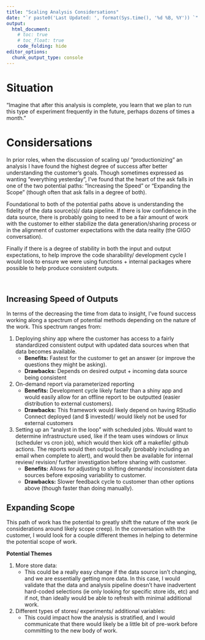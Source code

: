 ```yaml
---
title: "Scaling Analysis Considersations"
date: "`r paste0('Last Updated: ', format(Sys.time(), '%d %B, %Y')) `"
output:
  html_document:
    # toc: true
    # toc_float: true
    code_folding: hide
editor_options: 
  chunk_output_type: console
---
```


# Situation
"Imagine that after this analysis is complete, you learn that we plan to run this type of experiment frequently in the future, perhaps dozens of times a month."

# Considersations
In prior roles, when the discussion  of scaling up/ "productionizing" an analysis I have found the highest degree of success after better understanding the customer's goals. Though sometimes expressed as wanting "everything yesterday", I've found that the heart of the ask falls in one of the two potential paths: "Increasing the Speed" or "Expanding the Scope" (though often that ask falls in a degree of both).

Foundational to both of the potential paths above is understanding the fidelity of the data source(s)/ data pipeline. If there is low confidence in the data source, there is probably going to need to be a fair amount of work with the customer to either stabilize the data generation/sharing process or in the alignment of customer expectations with the data reality (the GIGO conversation).

Finally if there is a degree of stability in both the input and output expectations, to help improve the code sharability/ development cycle I would look to ensure we were using functions + internal packages where possible to help produce consistent outputs.
  
<br>    

## Increasing Speed of Outputs
In terms of the decreasing the time from data to insight, I've found success working along a spectrum of potential methods depending on the nature of the work. This spectrum ranges from:   

1. Deploying shiny app where the customer has access to a fairly standardized consistent output with updated data sources when that data becomes available.  
    * __Benefits:__ Fastest for the customer to get an answer (or improve the questions they might be asking).
    * __Drawbacks:__ Depends on desired output + incoming data source being consistent   
1. On-demand report via parameterized reporting   
    * __Benefits:__ Development cycle likely faster than a shiny app and would easily allow for an offline report to be outputted (easier distribution to external customers).  
    * __Drawbacks:__ This framework would likely depend on having RStudio Connect deployed (and $ invested)/ would likely not be used for external customers    
1. Setting up an "analyst in the loop" with scheduled jobs. Would want to determine infrastructure used, like if the team uses windows or linux (scheduler vs cron job), which would then kick off a makefile/ github actions. The reports would then output locally (probably including an email when complete to alert), and would then be available for internal review/ revision/ further investigation before sharing with customer.  
    * __Benefits:__ Allows for adjusting to shifting demands/ inconsistent data sources before exposing variability to customer.
    * __Drawbacks:__ Slower feedback cycle to customer than other options above (though faster than doing manually).
  
  

## Expanding Scope
This path of work has the potential to greatly shift the nature of the work (ie considerations around likely scope creep). In the conversation with the customer, I would look for a couple different themes in helping to determine the potential scope of work.  
 
__Potential Themes__   

1. More store data:  
    * This could be a really easy change if the data source isn't changing, and we are essentially getting more data. In this case, I would validate that the data and analysis pipeline doesn't have inadvertent hard-coded selections (ie only looking for specific store ids, etc) and if not, than ideally would be able to refresh with minimal additional work.  
1. Different types of stores/ experiments/ additional variables:  
    * This could impact how the analysis is stratified, and I would communicate that there would likely be a little bit of pre-work before committing to the new body of work.








